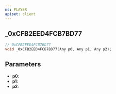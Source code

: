 ```yaml
---
ns: PLAYER
apiset: client
---
```

## _0xCFB2EED4FCB7BD77

```c
// 0xCFB2EED4FCB7BD77
void _0xCFB2EED4FCB7BD77(Any p0, Any p1, Any p2);
```


## Parameters
* **p0**:
* **p1**:
* **p2**: